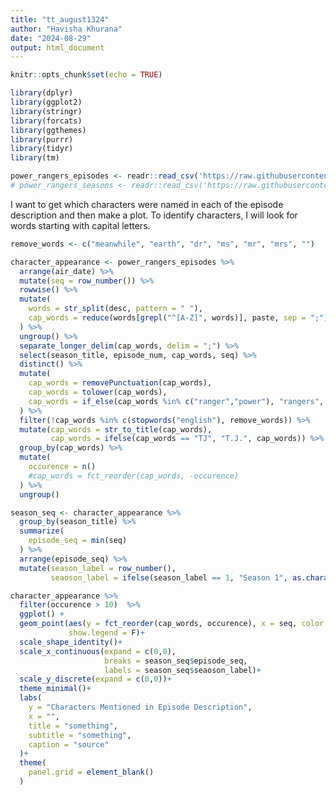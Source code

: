 ```yaml
---
title: "tt_august1324"
author: "Havisha Khurana"
date: "2024-08-29"
output: html_document
---
```


```r
knitr::opts_chunk$set(echo = TRUE)
```

```r
library(dplyr)
library(ggplot2)
library(stringr)
library(forcats)
library(ggthemes)
library(purrr)
library(tidyr)
library(tm)
```

```r
power_rangers_episodes <- readr::read_csv('https://raw.githubusercontent.com/rfordatascience/tidytuesday/master/data/2024/2024-08-27/power_rangers_episodes.csv')
# power_rangers_seasons <- readr::read_csv('https://raw.githubusercontent.com/rfordatascience/tidytuesday/master/data/2024/2024-08-27/power_rangers_seasons.csv')
```

I want to get which characters were named in each of the episode description and then make a plot. To identify characters, I will look for words starting with capital letters.

```r
remove_words <- c("meanwhile", "earth", "dr", "ms", "mr", "mrs", "")

character_appearance <- power_rangers_episodes %>%
  arrange(air_date) %>%
  mutate(seq = row_number()) %>%
  rowwise() %>%
  mutate(
    words = str_split(desc, pattern = " "),
    cap_words = reduce(words[grepl("^[A-Z]", words)], paste, sep = ";")
  ) %>%
  ungroup() %>%
  separate_longer_delim(cap_words, delim = ";") %>%
  select(season_title, episode_num, cap_words, seq) %>%
  distinct() %>%
  mutate(
    cap_words = removePunctuation(cap_words),
    cap_words = tolower(cap_words), 
    cap_words = if_else(cap_words %in% c("ranger","power"), "rangers", cap_words)
  ) %>%
  filter(!cap_words %in% c(stopwords("english"), remove_words)) %>%
  mutate(cap_words = str_to_title(cap_words),
         cap_words = ifelse(cap_words == "TJ", "T.J.", cap_words)) %>%
  group_by(cap_words) %>%
  mutate(
    occurence = n()
    #cap_words = fct_reorder(cap_words, -occurence)
  ) %>%
  ungroup()

season_seq <- character_appearance %>%
  group_by(season_title) %>%
  summarize(
    episode_seq = min(seq)
  ) %>%
  arrange(episode_seq) %>%
  mutate(season_label = row_number(),
         seaoson_label = ifelse(season_label == 1, "Season 1", as.character(season_label)))
```


```r
character_appearance %>%
  filter(occurence > 10)  %>%
  ggplot() +
  geom_point(aes(y = fct_reorder(cap_words, occurence), x = seq, color = season_title, shape = 108),
             show.legend = F)+
  scale_shape_identity()+
  scale_x_continuous(expand = c(0,0),
                     breaks = season_seq$episode_seq,
                     labels = season_seq$seaoson_label)+
  scale_y_discrete(expand = c(0,0))+
  theme_minimal()+
  labs(
    y = "Characters Mentioned in Episode Description",
    x = "",
    title = "something",
    subtitle = "something",
    caption = "source"
  )+
  theme(
    panel.grid = element_blank()
  )
```
